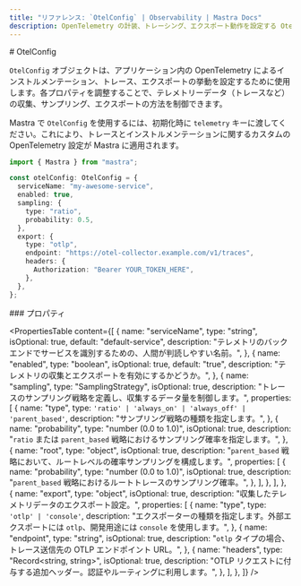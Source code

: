 ```yaml
---
title: "リファレンス: `OtelConfig` | Observability | Mastra Docs"
description: OpenTelemetry の計装、トレーシング、エクスポート動作を設定する OtelConfig オブジェクトのドキュメント。
---
```


<div id="otelconfig">
  # OtelConfig
</div>

`OtelConfig` オブジェクトは、アプリケーション内の OpenTelemetry によるインストルメンテーション、トレース、エクスポートの挙動を設定するために使用します。各プロパティを調整することで、テレメトリーデータ（トレースなど）の収集、サンプリング、エクスポートの方法を制御できます。

Mastra で `OtelConfig` を使用するには、初期化時に `telemetry` キーに渡してください。これにより、トレースとインストルメンテーションに関するカスタムの OpenTelemetry 設定が Mastra に適用されます。

```typescript showLineNumbers copy
import { Mastra } from "mastra";

const otelConfig: OtelConfig = {
  serviceName: "my-awesome-service",
  enabled: true,
  sampling: {
    type: "ratio",
    probability: 0.5,
  },
  export: {
    type: "otlp",
    endpoint: "https://otel-collector.example.com/v1/traces",
    headers: {
      Authorization: "Bearer YOUR_TOKEN_HERE",
    },
  },
};
```


<div id="properties">
  ### プロパティ
</div>

<PropertiesTable
  content={[
    {
      name: "serviceName",
      type: "string",
      isOptional: true,
      default: "default-service",
      description:
        "テレメトリのバックエンドでサービスを識別するための、人間が判読しやすい名前。",
    },
    {
      name: "enabled",
      type: "boolean",
      isOptional: true,
      default: "true",
      description: "テレメトリの収集とエクスポートを有効にするかどうか。",
    },
    {
      name: "sampling",
      type: "SamplingStrategy",
      isOptional: true,
      description:
        "トレースのサンプリング戦略を定義し、収集するデータ量を制御します。",
      properties: [
        {
          name: "type",
          type: `'ratio' | 'always_on' | 'always_off' | 'parent_based'`,
          description: "サンプリング戦略の種類を指定します。",
        },
        {
          name: "probability",
          type: "number (0.0 to 1.0)",
          isOptional: true,
          description:
            "`ratio` または `parent_based` 戦略におけるサンプリング確率を指定します。",
        },
        {
          name: "root",
          type: "object",
          isOptional: true,
          description:
            "`parent_based` 戦略において、ルートレベルの確率サンプリングを構成します。",
          properties: [
            {
              name: "probability",
              type: "number (0.0 to 1.0)",
              isOptional: true,
              description:
                "`parent_based` 戦略におけるルートトレースのサンプリング確率。",
            },
          ],
        },
      ],
    },
    {
      name: "export",
      type: "object",
      isOptional: true,
      description: "収集したテレメトリデータのエクスポート設定。",
      properties: [
        {
          name: "type",
          type: `'otlp' | 'console'`,
          description:
            "エクスポーターの種類を指定します。外部エクスポートには `otlp`、開発用途には `console` を使用します。",
        },
        {
          name: "endpoint",
          type: "string",
          isOptional: true,
          description:
            "`otlp` タイプの場合、トレース送信先の OTLP エンドポイント URL。",
        },
        {
          name: "headers",
          type: "Record<string, string>",
          isOptional: true,
          description:
            "OTLP リクエストに付与する追加ヘッダー。認証やルーティングに利用します。",
        },
      ],
    },
  ]}
/>